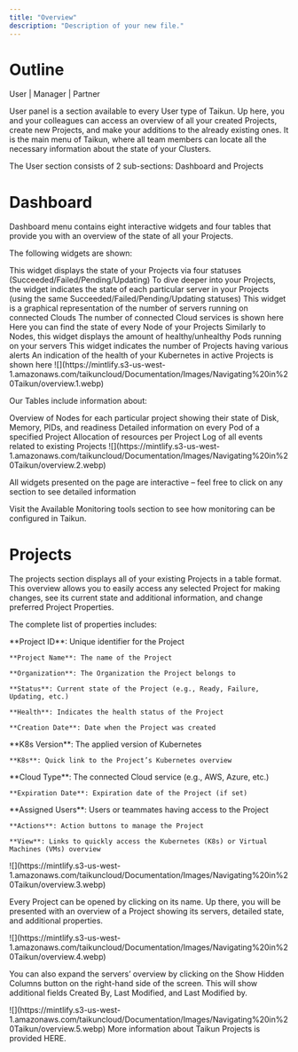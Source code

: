 ```yaml
---
title: "Overview"
description: "Description of your new file."
---
```


# Outline

<Icon icon="user" iconType="solid" /> User | <Icon icon="user-tie" iconType="solid" /> Manager | <Icon icon="handshake" iconType="solid" /> Partner

User panel is a section available to every User type of Taikun. Up here, you and your colleagues can access an overview of all your created Projects, create new Projects, and make your additions to the already existing ones. It is the main menu of Taikun, where all team members can locate all the necessary information about the state of your Clusters.

The User section consists of 2 sub-sections: Dashboard and Projects

# Dashboard

Dashboard menu contains eight interactive widgets and four tables that provide you with an overview of the state of all your Projects.

The following widgets are shown:

<AccordionGroup>
  <Accordion title="Projects" icon="list-check">
    This widget displays the state of your Projects via four statuses (Succeeded/Failed/Pending/Updating)
  </Accordion>

  <Accordion title="Server Statuses" icon="signal">
    To dive deeper into your Projects, the widget indicates the state of each particular server in your Projects (using the same Succeeded/Failed/Pending/Updating statuses)
  </Accordion>

  <Accordion title="Servers" icon="server">
    This widget is a graphical representation of the number of servers running on connected Clouds
  </Accordion>

  <Accordion title="Cloud Credentials" icon="cloud">
    The number of connected Cloud services is shown here
  </Accordion>

  <Accordion title="Nodes Overview" icon="share-nodes">
    Here you can find the state of every Node of your Projects
  </Accordion>

  <Accordion title="Pods Overview" icon="circle-nodes">
    Similarly to Nodes, this widget displays the amount of healthy/unhealthy Pods running on your servers
  </Accordion>

  <Accordion title="Projects with Alerts" icon="bell">
    This widget indicates the number of Projects having various alerts
  </Accordion>

  <Accordion title="Kubernetes Health" icon="notes-medical">
    An indication of the health of your Kubernetes in active Projects is shown here
  </Accordion>
</AccordionGroup>

<Frame caption="Dashboard">
  ![](https://mintlify.s3-us-west-1.amazonaws.com/taikuncloud/Documentation/Images/Navigating%20in%20Taikun/overview.1.webp)
</Frame>

Our Tables include information about:

<AccordionGroup>
  <Accordion title="Nodes" icon="share-nodes">
    Overview of Nodes for each particular project showing their state of Disk, Memory, PIDs, and readiness
  </Accordion>

  <Accordion title="Pods" icon="circle-nodes">
    Detailed information on every Pod of a specified Project
  </Accordion>

  <Accordion title="Project Resources Allocation" icon="list-check">
    Allocation of resources per Project
  </Accordion>

  <Accordion title="Recent Events" icon="calendar-days">
    Log of all events related to existing Projects
  </Accordion>
</AccordionGroup>

<Frame caption="Dashboard details">
  ![](https://mintlify.s3-us-west-1.amazonaws.com/taikuncloud/Documentation/Images/Navigating%20in%20Taikun/overview.2.webp)
</Frame>

<Tip>All widgets presented on the page are interactive – feel free to click on any section to see detailed information</Tip>

<Card title="Monitoring tools" href="/content/components/card-group" horizontal>
  Visit the Available Monitoring tools section to see how monitoring can be configured in Taikun.
</Card>

# Projects

The projects section displays all of your existing Projects in a table format. This overview allows you to easily access any selected Project for making changes, see its current state and additional information, and change preferred Project Properties.

The complete list of properties includes:

<Tabs>
  <Tab title="General">
    **Project ID**: Unique identifier for the Project

    **Project Name**: The name of the Project

    **Organization**: The Organization the Project belongs to

    **Status**: Current state of the Project (e.g., Ready, Failure, Updating, etc.)

    **Health**: Indicates the health status of the Project

    **Creation Date**: Date when the Project was created
  </Tab>

  <Tab title="Kubernetes">
    **K8s Version**: The applied version of Kubernetes

    **K8s**: Quick link to the Project’s Kubernetes overview
  </Tab>

  <Tab title="Cloud">
    **Cloud Type**: The connected Cloud service (e.g., AWS, Azure, etc.)

    **Expiration Date**: Expiration date of the Project (if set)
  </Tab>

  <Tab title="Access & Actions">
    **Assigned Users**: Users or teammates having access to the Project

    **Actions**: Action buttons to manage the Project

    **View**: Links to quickly access the Kubernetes (K8s) or Virtual Machines (VMs) overview
  </Tab>
</Tabs>

<Frame caption="Project page">
  ![](https://mintlify.s3-us-west-1.amazonaws.com/taikuncloud/Documentation/Images/Navigating%20in%20Taikun/overview.3.webp)
</Frame>

Every Project can be opened by clicking on its name. Up there, you will be presented with an overview of a Project showing its servers, detailed state, and additional properties.

<Frame caption="Project details page">
  ![](https://mintlify.s3-us-west-1.amazonaws.com/taikuncloud/Documentation/Images/Navigating%20in%20Taikun/overview.4.webp)
</Frame>

You can also expand the servers’ overview by clicking on the Show Hidden Columns button on the right-hand side of the screen. This will show additional fields Created By, Last Modified, and Last Modified by.

<Frame caption="Project actions">
  ![](https://mintlify.s3-us-west-1.amazonaws.com/taikuncloud/Documentation/Images/Navigating%20in%20Taikun/overview.5.webp)
</Frame>

<Card title="Taikun Projects" href="/content/components/card-group" horizontal>
  More information about Taikun Projects is provided HERE.
</Card>